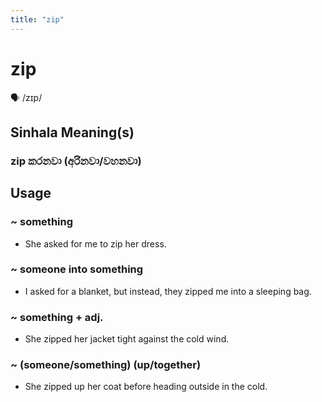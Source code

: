 ```yaml
---
title: "zip"
---
```


# zip

🗣️ /zɪp/

## Sinhala Meaning(s)

### zip කරනවා (අරිනවා/වහනවා)

## Usage

### ~ something

- She asked for me to zip her dress.


### ~ someone into something

- I asked for a blanket, but instead, they zipped me into a sleeping bag.


### ~ something + adj.

- She zipped her jacket tight against the cold wind.


### ~ (someone/something) (up/together)

- She zipped up her coat before heading outside in the cold.

